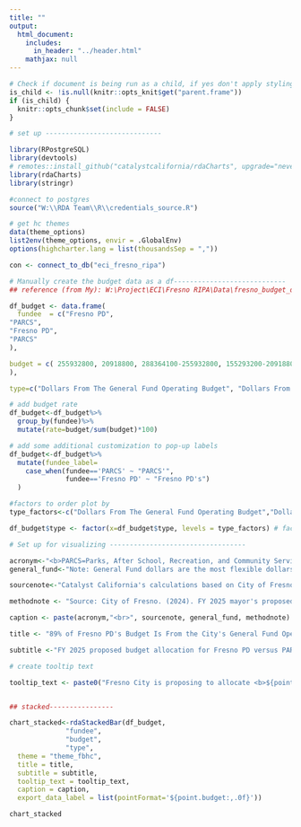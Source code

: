 ```yaml
---
title: ""
output:
  html_document:
    includes:
      in_header: "../header.html"
    mathjax: null
---
```


```r
# Check if document is being run as a child, if yes don't apply styling again
is_child <- !is.null(knitr::opts_knit$get("parent.frame"))
if (is_child) {
  knitr::opts_chunk$set(include = FALSE)
}
```

```r

# set up -----------------------------

library(RPostgreSQL)
library(devtools)
# remotes::install_github("catalystcalifornia/rdaCharts", upgrade="never")
library(rdaCharts)
library(stringr)

#connect to postgres
source("W:\\RDA Team\\R\\credentials_source.R")

# get hc themes
data(theme_options)
list2env(theme_options, envir = .GlobalEnv)
options(highcharter.lang = list(thousandsSep = ","))

con <- connect_to_db("eci_fresno_ripa")

# Manually create the budget data as a df----------------------------
## reference (from My): W:\Project\ECI\Fresno RIPA\Data\fresno_budget_data.xlsx

df_budget <- data.frame(
  fundee  = c("Fresno PD",
"PARCS",
"Fresno PD",
"PARCS"
),

budget = c( 255932800, 20918800, 288364100-255932800, 155293200-20918800
),

type=c("Dollars From The General Fund Operating Budget", "Dollars From The General Fund Operating Budget", "Dollars From Other Sources", "Dollars From Other Sources"))

# add budget rate
df_budget<-df_budget%>%
  group_by(fundee)%>%
  mutate(rate=budget/sum(budget)*100)

# add some additional customization to pop-up labels
df_budget<-df_budget%>%
  mutate(fundee_label=
    case_when(fundee=='PARCS' ~ "PARCS'",
              fundee=='Fresno PD' ~ "Fresno PD's")
  )

#factors to order plot by
type_factors<-c("Dollars From The General Fund Operating Budget","Dollars From Other Sources") 

df_budget$type <- factor(x=df_budget$type, levels = type_factors) # factor levels to order plot by

```

```r

# Set up for visualizing ----------------------------------

acronym<-"<b>PARCS=Parks, After School, Recreation, and Community Services Department</b>"
general_fund<-"Note: General Fund dollars are the most flexible dollars a city uses to prioritize resources."

sourcenote<-"Catalyst California's calculations based on City of Fresno's FY25 Proposed Budget, catalystcalifornia.org, 2024. "

methodnote <- "Source: City of Fresno. (2024). FY 2025 mayor's proposed budget. Retrieved from https://www.fresno.gov/wp-content/uploads/2024/05/FY-2025-Mayors-Proposed-Budget_1.pdf"

caption <- paste(acronym,"<br>", sourcenote, general_fund, methodnote)

title <- "89% of Fresno PD's Budget Is From the City's General Fund Operating Budget Compared to Only 13% of the PARCS Budget"

subtitle <-"FY 2025 proposed budget allocation for Fresno PD versus PARCS"

# create tooltip text

tooltip_text <- paste0("Fresno City is proposing to allocate <b>${point.budget:,.0f}</b> in <b>{point.type}</b> to <b>{point.fundee}</b> in FY2025, equal to <b>{point.rate:,.1f}%</b> of the <b>{point.fundee}</b> budget.")


## stacked----------------

chart_stacked<-rdaStackedBar(df_budget,
              "fundee",
              "budget",
              "type",
  theme = "theme_fbhc",
  title = title,
  subtitle = subtitle,
  tooltip_text = tooltip_text,
  caption = caption,
  export_data_label = list(pointFormat='${point.budget:,.0f}'))

```

```r

chart_stacked

```
<script>
  widg = document.getElementsByClassName('html-widget'); //find widgets
  for (let i = 0; i < widg.length; i++) { //loop through
    document.getElementsByClassName('highchart')[i].style.width = '100%'; //adjust width
    document.getElementsByClassName('highchart')[i].style.height = '100%'; //adjust height
  }
</script>
